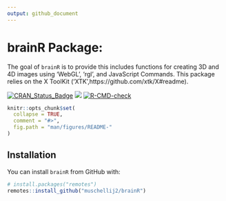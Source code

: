 ```yaml
---
output: github_document
---
```


# brainR Package: 
The goal of `brainR` is to provide this includes functions for creating 3D and 4D images using 'WebGL', 'rgl', and JavaScript Commands.  This package relies on the X ToolKit ('XTK',https://github.com/xtk/X#readme). 

<!-- badges: start -->
[![CRAN_Status_Badge](https://www.r-pkg.org/badges/version/brainR)](https://cran.r-project.org/package=brainR)
[![](https://cranlogs.r-pkg.org/badges/grand-total/brainR)](https://cran.r-project.org/package=brainR)
[![R-CMD-check](https://github.com/muschellij2/brainR/actions/workflows/R-CMD-check.yaml/badge.svg)](https://github.com/muschellij2/brainR/actions/workflows/R-CMD-check.yaml)
<!-- badges: end -->

<!-- README.md is generated from README.Rmd. Please edit that file -->

```r
knitr::opts_chunk$set(
  collapse = TRUE,
  comment = "#>",
  fig.path = "man/figures/README-"
)
```

## Installation

You can install `brainR` from GitHub with:

```r
# install.packages("remotes")
remotes::install_github("muschellij2/brainR")
```
